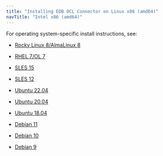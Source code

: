 ```yaml
---
title: "Installing EDB OCL Connector on Linux x86 (amd64)"
navTitle: "Intel x86 (amd64)"
---
```


For operating system-specific install instructions, see:

  - [Rocky Linux 8/AlmaLinux 8](01_ocl_connector14_rhel_variants8_x86)

  - [RHEL 7/OL 7](02_ocl_connector14_rhel_variants7_x86)
  - [SLES 15](03_ocl_connector14_sles15_x86)
  - [SLES 12](04_ocl_connector14_sles12_x86)
  - [Ubuntu 22.04](05_ocl_connector14_ubuntu22_x86)
  - [Ubuntu 20.04](05a_ocl_connector14_ubuntu20_x86)
  - [Ubuntu 18.04](05b_ocl_connector14_ubuntu18_x86)
  - [Debian 11](06_ocl_connector14_deb11_x86)
  - [Debian 10](06a_ocl_connector14_deb10_x86)
  - [Debian 9](06b_ocl_connector14_deb9_x86)

